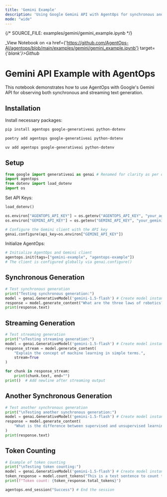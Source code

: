 ```yaml
---
title: 'Gemini Example'
description: 'Using Google Gemini API with AgentOps for synchronous and streaming text generation'
mode: "wide"
---
```

{/*  SOURCE_FILE: examples/gemini/gemini_example.ipynb  */}

_View Notebook on <a href={'https://github.com/AgentOps-AI/agentops/blob/main/examples/gemini/gemini_example.ipynb'} target={'_blank'}>Github</a>_

# Gemini API Example with AgentOps

This notebook demonstrates how to use AgentOps with Google's Gemini API for observing both synchronous and streaming text generation.

## Installation
Install necessary packages:
<CodeGroup>
  ```bash pip
  pip install agentops google-generativeai python-dotenv
  ```
  ```bash poetry
  poetry add agentops google-generativeai python-dotenv
  ```
  ```bash uv
  uv add agentops google-generativeai python-dotenv
  ```
</CodeGroup>

## Setup
```python
from google import generativeai as genai # Renamed for clarity as per official docs
import agentops
from dotenv import load_dotenv
import os
```

Set API Keys:
```python
load_dotenv()

os.environ["AGENTOPS_API_KEY"] = os.getenv("AGENTOPS_API_KEY", "your_agentops_api_key_here")
os.environ["GEMINI_API_KEY"] = os.getenv("GEMINI_API_KEY", "your_gemini_api_key_here")

# Configure the Gemini client with the API key
genai.configure(api_key=os.environ["GEMINI_API_KEY"])
```

Initialize AgentOps:
```python
# Initialize AgentOps and Gemini client
agentops.init(tags=["gemini-example", "agentops-example"])
# The client is configured globally via genai.configure()
```

## Synchronous Generation
```python
# Test synchronous generation
print("Testing synchronous generation:")
model = genai.GenerativeModel('gemini-1.5-flash') # Create model instance
response = model.generate_content("What are the three laws of robotics?")
print(response.text)
```

## Streaming Generation
```python
# Test streaming generation
print("\nTesting streaming generation:")
model = genai.GenerativeModel('gemini-1.5-flash') # Create model instance
response_stream = model.generate_content(
    "Explain the concept of machine learning in simple terms.",
    stream=True
)

for chunk in response_stream:
    print(chunk.text, end="")
print()  # Add newline after streaming output
```

## Another Synchronous Generation
```python
# Test another synchronous generation
print("\nTesting another synchronous generation:")
model = genai.GenerativeModel('gemini-1.5-flash') # Create model instance
response = model.generate_content(
    "What is the difference between supervised and unsupervised learning?"
)
print(response.text)
```

## Token Counting
```python
# Example of token counting
print("\nTesting token counting:")
model = genai.GenerativeModel('gemini-1.5-flash') # Create model instance
token_response = model.count_tokens("This is a test sentence to count tokens.")
print(f"Token count: {token_response.total_tokens}")

agentops.end_session("Success") # End the session
```

<script type="module" src="/scripts/github_stars.js"></script>
<script type="module" src="/scripts/scroll-img-fadein-animation.js"></script>
<script type="module" src="/scripts/button_heartbeat_animation.js"></script>
<script type="module" src="/scripts/adjust_api_dynamically.js"></script>
